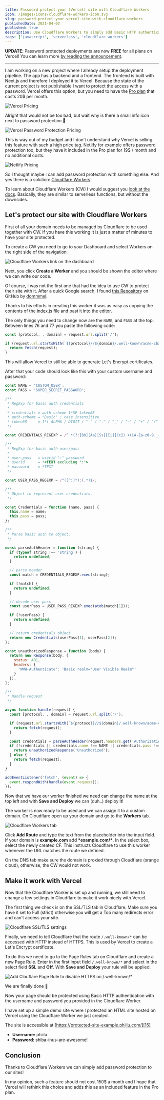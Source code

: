 ```yaml
---
title: Password protect your (Vercel) site with Cloudflare Workers
icon: /images/icons/cloudflare-workers-icon.svg
slug: password-protect-your-vercel-site-with-cloudflare-workers
publishedDate: 2021-04-03
published: true
description: Use Cloudflare Workers to simply add Basic HTTP authentication to any of your websites even if they are hosted on a service like Vercel or Netlify.
tags: ['javascript', 'serverless', 'cloudflare workers']
---
```


**UPDATE**: Password protected deployments are now **FREE** for all plans on Vercel! You can learn more [by reading the announcement](https://vercel.com/blog/security-controls-protected-preview-deployments-passwords).

---

I am working on a new project where I already setup the deployment pipeline. The app has a backend and a frontend. The frontend is built with Next.js and therefore I deployed it to Vercel. Because the state of the current project is not publishable I want to protect the access with a password. Vercel offers this option, but you need to have the [Pro plan][1] that costs 20$ per month.

![Vercel Pricing][2]

Alright that would not be too bad, but wait why is there a small info icon next to password protection 🤔

![Vercel Password Protection Pricing][3]

This is way out of my budget and I don't understand why Vercel is selling this feature with such a high price tag. [Netlify][4] for example offers password protection too, but they have it included in the Pro plan for 19$ / month and no additional costs.

![Netlify Pricing][5]

So I thought maybe I can add password protection with something else. And yes there is a solution: [Cloudflare Workers][6]!

To learn about Cloudflare Workers (CW) I would suggest you [look at the docs][7]. Basically, they are similar to serverless functions, but without the downsides.

## Let's protect our site with Cloudflare Workers

First of all your domain needs to be managed by Cloudflare to be used together with CW. If you have this working it is just a matter of minutes to have your site protected.

To create a CW you need to go to your Dashboard and select Workers on the right side of the navigation.

![Cloudflare Workers link on the dashboard][8]

Next, you click **Create a Worker** and you should be shown the editor where we can write our code.

Of course, I was not the first one that had the idea to use CW to protect their site with it. After a quick Google search, I found [this Repository][9] on GitHub by [dommmel][10].

Thanks to his efforts in creating this worker it was as easy as copying the contents of the [index.js][11] file and past it into the editor.

The only things you need to change now are the `NAME`, and `PASS` at the top. Between lines 76 and 77 you paste the following code:

```js
const [protocol, , domain] = request.url.split('/');

if (request.url.startsWith(`${protocol}//${domain}/.well-known/acme-challenge`)) {
  return fetch(request);
}
```

This will allow Vercel to still be able to generate Let's Encrypt certificates.

After that your code should look like this with your custom username and password:

```js
const NAME = 'CUSTOM_USER';
const PASS = 'SUPER_SECRET_PASSWORD';

/**
 * RegExp for basic auth credentials
 *
 * credentials = auth-scheme 1*SP token68
 * auth-scheme = "Basic" ; case insensitive
 * token68     = 1*( ALPHA / DIGIT / "-" / "." / "_" / "~" / "+" / "/" ) *"="
 */

const CREDENTIALS_REGEXP = /^ *(?:[Bb][Aa][Ss][Ii][Cc]) +([A-Za-z0-9._~+/-]+=*) *$/;

/**
 * RegExp for basic auth user/pass
 *
 * user-pass   = userid ":" password
 * userid      = *<TEXT excluding ":">
 * password    = *TEXT
 */

const USER_PASS_REGEXP = /^([^:]*):(.*)$/;

/**
 * Object to represent user credentials.
 */

const Credentials = function (name, pass) {
  this.name = name;
  this.pass = pass;
};

/**
 * Parse basic auth to object.
 */

const parseAuthHeader = function (string) {
  if (typeof string !== 'string') {
    return undefined;
  }

  // parse header
  const match = CREDENTIALS_REGEXP.exec(string);

  if (!match) {
    return undefined;
  }

  // decode user pass
  const userPass = USER_PASS_REGEXP.exec(atob(match[1]));

  if (!userPass) {
    return undefined;
  }

  // return credentials object
  return new Credentials(userPass[1], userPass[2]);
};

const unauthorizedResponse = function (body) {
  return new Response(body, {
    status: 401,
    headers: {
      'WWW-Authenticate': 'Basic realm="User Visible Realm"'
    }
  });
};

/**
 * Handle request
 */

async function handle(request) {
  const [protocol, , domain] = request.url.split('/');

  if (request.url.startsWith(`${protocol}//${domain}/.well-known/acme-challenge`)) {
    return fetch(request);
  }

  const credentials = parseAuthHeader(request.headers.get('Authorization'));
  if (!credentials || credentials.name !== NAME || credentials.pass !== PASS) {
    return unauthorizedResponse('Unauthorized');
  } else {
    return fetch(request);
  }
}

addEventListener('fetch', (event) => {
  event.respondWith(handle(event.request));
});
```

Now that we have our worker finished we need can change the name at the top left and with **Save and Deploy** we can (duh..) deploy it!

The worker is now ready to be used and we can assign it to a custom domain. On Cloudflare open up your domain and go to the **Workers** tab.

![Cloudflare Workers tab][12]

Click **Add Route** and type the text from the placeholder into the input field. If your domain is **example.com** add **\*example.com/\***. In the select box, select the newly created CF. This instructs Cloudflare to use this worker whenever the URL matches the route we defined.

On the DNS tab make sure the domain is proxied through Cloudflare (orange cloud), otherwise, the CW would not work.

## Make it work with Vercel

Now that the Cloudflare Worker is set up and running, we still need to change a few settings in Cloudflare to make it work nicely with Vercel.

The first thing we check is on the SSL/TLS tab in Cloudflare. Make sure you have it set to Full (strict) otherwise you will get a Too many redirects error and can't access your site.

![Cloudflare SSL/TLS settings][13]

Finally, we need to tell Cloudflare that the route `/.well-known/*` can be accessed with HTTP instead of HTTPS. This is used by Vercel to create a Let's Encrypt certificate.

To do this we need to go to the Page Rules tab on Cloudflare and create a new Page Rule. Enter in the first input field `/.well-known/*` and select in the select field **SSL** and **Off**. With **Save and Deploy** your rule will be applied.

![Add Clouflare Page Rule to disable HTTPS on /.well-known/*][14]

We are finally done 🥳

Now your page should be protected using Basic HTTP authentication with the username and password you provided in the Cloudflare Worker.

I have set up a simple demo site where I protected an HTML site hosted on Vercel using the Cloudflare Worker we just created.

The site is accessible at [https://protected-site-example.phiilu.com/][15]

- **Username:** phiilu
- **Password:** shiba-inus-are-awesome!

## Conclusion

Thanks to Cloudflare Workers we can simply add password protection to our sites!

In my opinion, such a feature should not cost 150$ a month and I hope that Vercel will rethink this choice and adds this as an included feature in the Pro plan.

[1]: https://vercel.com/pricing
[2]: //images.ctfassets.net/hb3id6ag4raq/3fYxWe5RzX2KHSL4vo7Lqn/c09901d7aef8eb145e5237b6af5b4565/vercel-pricing.PNG
[3]: //images.ctfassets.net/hb3id6ag4raq/5D0fG4zITfhW8ghDx0ZRfF/114c0e1b204bf3c162493029dae35688/image.png
[4]: https://www.netlify.com/pricing/
[5]: //images.ctfassets.net/hb3id6ag4raq/4bJ14YC17Dn3wH4zyJfeH5/d09699a0085da767fb0120b5879677a3/image.png
[6]: https://workers.cloudflare.com/
[7]: https://developers.cloudflare.com/workers/learning/how-workers-works
[8]: //images.ctfassets.net/hb3id6ag4raq/3OyQLbr0yWASuF6FpBg2Vk/565b2c0e431a05d1d88fb87ec40cf0bc/image.png
[9]: https://github.com/dommmel/cloudflare-workers-basic-auth
[10]: https://github.com/dommmel
[11]: https://github.com/dommmel/cloudflare-workers-basic-auth/blob/master/index.js
[12]: //images.ctfassets.net/hb3id6ag4raq/41wQSOoekb4p3rvE3oiCKw/8d172776dee9b93f59f1b5b00493a9dd/image.png
[13]: //images.ctfassets.net/hb3id6ag4raq/1iGsTxhWJepVcnbfZgHBTb/8d1897b3f340442d14aa65b79a20f326/image.png
[14]: //images.ctfassets.net/hb3id6ag4raq/3JKJsP2UVwphJFdnemByuO/b21aaa313fce97832458e74adbf93488/image.png
[15]: https://protected-site-example.phiilu.com/
